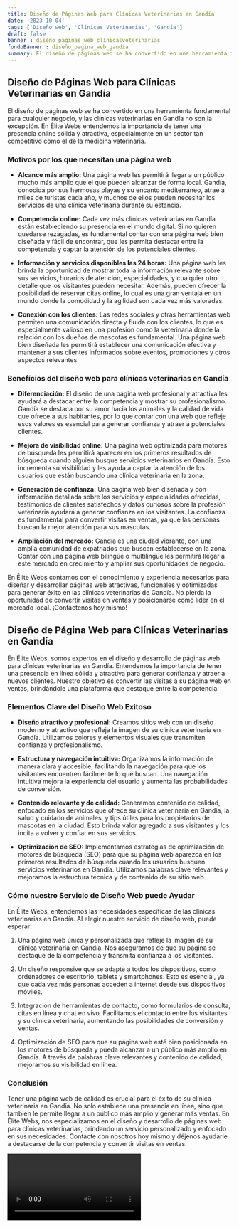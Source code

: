 ```yaml
---
title: Diseño de Páginas Web para Clínicas Veterinarias en Gandía
date: '2023-10-04'
tags: ['Diseño web', 'Clínicas Veterinarias', 'Gandía']
draft: false
banner : diseño_paginas_web_clínicasveterinarias
fondoBanner : diseño_pagina_web_gandía
summary: El diseño de páginas web se ha convertido en una herramienta fundamental para cualquier negocio, y las clínicas veterinarias en Gandía no son la excepción. En Élite Webs entendemos la importancia de tener una presencia online sólida y atractiva, especialmente en un sector tan competitivo como el de la medicina veterinaria.
---
```


## Diseño de Páginas Web para Clínicas Veterinarias en Gandía

El diseño de páginas web se ha convertido en una herramienta fundamental para cualquier negocio, y las clínicas veterinarias en Gandía no son la excepción. En Élite Webs entendemos la importancia de tener una presencia online sólida y atractiva, especialmente en un sector tan competitivo como el de la medicina veterinaria.

### Motivos por los que necesitan una página web

- **Alcance más amplio:** Una página web les permitirá llegar a un público mucho más amplio que el que pueden alcanzar de forma local. Gandía, conocida por sus hermosas playas y su encanto mediterráneo, atrae a miles de turistas cada año, y muchos de ellos pueden necesitar los servicios de una clínica veterinaria durante su estancia.

- **Competencia online:** Cada vez más clínicas veterinarias en Gandía están estableciendo su presencia en el mundo digital. Si no quieren quedarse rezagadas, es fundamental contar con una página web bien diseñada y fácil de encontrar, que les permita destacar entre la competencia y captar la atención de los potenciales clientes.

- **Información y servicios disponibles las 24 horas:** Una página web les brinda la oportunidad de mostrar toda la información relevante sobre sus servicios, horarios de atención, especialidades, y cualquier otro detalle que los visitantes pueden necesitar. Además, pueden ofrecer la posibilidad de reservar citas online, lo cual es una gran ventaja en un mundo donde la comodidad y la agilidad son cada vez más valoradas.

- **Conexión con los clientes:** Las redes sociales y otras herramientas web permiten una comunicación directa y fluida con los clientes, lo que es especialmente valioso en una profesión como la veterinaria donde la relación con los dueños de mascotas es fundamental. Una página web bien diseñada les permitirá establecer una comunicación efectiva y mantener a sus clientes informados sobre eventos, promociones y otros aspectos relevantes.

### Beneficios del diseño web para clínicas veterinarias en Gandía

- **Diferenciación:** El diseño de una página web profesional y atractiva les ayudará a destacar entre la competencia y mostrar su profesionalismo. Gandía se destaca por su amor hacia los animales y la calidad de vida que ofrece a sus habitantes, por lo que contar con una web que refleje esos valores es esencial para generar confianza y atraer a potenciales clientes.

- **Mejora de visibilidad online:** Una página web optimizada para motores de búsqueda les permitirá aparecer en los primeros resultados de búsqueda cuando alguien busque servicios veterinarios en Gandía. Esto incrementa su visibilidad y les ayuda a captar la atención de los usuarios que están buscando una clínica veterinaria en la zona.

- **Generación de confianza:** Una página web bien diseñada y con información detallada sobre los servicios y especialidades ofrecidas, testimonios de clientes satisfechos y datos curiosos sobre la profesión veterinaria ayudará a generar confianza en los visitantes. La confianza es fundamental para convertir visitas en ventas, ya que las personas buscan la mejor atención para sus mascotas.

- **Ampliación del mercado:** Gandía es una ciudad vibrante, con una amplia comunidad de expatriados que buscan establecerse en la zona. Contar con una página web bilingüe o multilingüe les permitirá llegar a este mercado en crecimiento y ampliar sus oportunidades de negocio.

En Élite Webs contamos con el conocimiento y experiencia necesarios para diseñar y desarrollar páginas web atractivas, funcionales y optimizadas para generar éxito en las clínicas veterinarias de Gandía. No pierda la oportunidad de convertir visitas en ventas y posicionarse como líder en el mercado local. ¡Contáctenos hoy mismo!

<GifSeo />

<Cta />

## Diseño de Página Web para Clínicas Veterinarias en Gandía

En Élite Webs, somos expertos en el diseño y desarrollo de páginas web para clínicas veterinarias en Gandía. Entendemos la importancia de tener una presencia en línea sólida y atractiva para generar confianza y atraer a nuevos clientes. Nuestro objetivo es convertir las visitas a su página web en ventas, brindándole una plataforma que destaque entre la competencia.

### Elementos Clave del Diseño Web Exitoso

- **Diseño atractivo y profesional:** Creamos sitios web con un diseño moderno y atractivo que refleja la imagen de su clínica veterinaria en Gandía. Utilizamos colores y elementos visuales que transmiten confianza y profesionalismo.

- **Estructura y navegación intuitiva:** Organizamos la información de manera clara y accesible, facilitando la navegación para que los visitantes encuentren fácilmente lo que buscan. Una navegación intuitiva mejora la experiencia del usuario y aumenta las probabilidades de conversión.

- **Contenido relevante y de calidad:** Generamos contenido de calidad, enfocado en los servicios que ofrece su clínica veterinaria en Gandía, la salud y cuidado de animales, y tips útiles para los propietarios de mascotas en la ciudad. Esto brinda valor agregado a sus visitantes y los incita a volver y confiar en sus servicios.

- **Optimización de SEO:** Implementamos estrategias de optimización de motores de búsqueda (SEO) para que su página web aparezca en los primeros resultados de búsqueda cuando los usuarios busquen servicios veterinarios en Gandía. Utilizamos palabras clave relevantes y mejoramos la estructura técnica y de contenido de su sitio web.

### Cómo nuestro Servicio de Diseño Web puede Ayudar

En Élite Webs, entendemos las necesidades específicas de las clínicas veterinarias en Gandía. Al elegir nuestro servicio de diseño web, puede esperar:

1. Una página web única y personalizada que refleje la imagen de su clínica veterinaria en Gandía. Nos aseguramos de que su página se destaque de la competencia y transmita confianza a los visitantes.

2. Un diseño responsive que se adapte a todos los dispositivos, como ordenadores de escritorio, tablets y smartphones. Esto es esencial, ya que cada vez más personas acceden a internet desde sus dispositivos móviles.

3. Integración de herramientas de contacto, como formularios de consulta, citas en línea y chat en vivo. Facilitamos el contacto entre los visitantes y su clínica veterinaria, aumentando las posibilidades de conversión y ventas.

4. Optimización de SEO para que su página web esté bien posicionada en los motores de búsqueda y pueda alcanzar a un público más amplio en Gandía. A través de palabras clave relevantes y contenido de calidad, mejoramos su visibilidad en línea.

### Conclusión

Tener una página web de calidad es crucial para el éxito de su clínica veterinaria en Gandía. No solo establece una presencia en línea, sino que también le permite llegar a un público más amplio y generar más ventas. En Élite Webs, nos especializamos en el diseño y desarrollo de páginas web para clínicas veterinarias, brindando un servicio personalizado y enfocado en sus necesidades. Contacte con nosotros hoy mismo y déjenos ayudarle a destacarse de la competencia y convertir visitas en ventas.


<Video />

<CtaBot job='Clínicas Veterinarias' city='Gandía'/>

<Gmaps query='Gandía+españa+maps' />